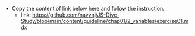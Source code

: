 - Copy the content of link below here and follow the instruction.
  - link: https://github.com/navynj/JS-Dive-Study/blob/main/content/guideline/chap01/2_variables/exercise01.mdx
